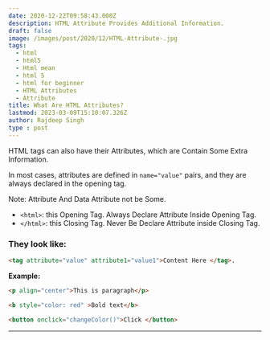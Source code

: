 ```yaml
---
date: 2020-12-22T09:58:43.000Z
description: HTML Attribute Provides Additional Information.
draft: false
image: /images/post/2020/12/HTML-Attribute-.jpg
tags:
  - html
  - html5
  - Html mean
  - html 5
  - html for beginner
  - HTML Attributes
  - Attribute
title: What Are HTML Attributes?
lastmod: 2023-03-09T15:10:07.326Z
author: Rajdeep Singh
type : post
---
```


HTML tags can also have their Attributes, which are Contain Some Extra
Information.

In most cases, attributes are defined in `name="value"` pairs, and they are
always declared in the opening tag.

Note: Attribute And Data Attribute not be Some.

- `<html>`: this Opening Tag. Always Declare Attribute Inside Opening Tag.
- `</html>`: this Closing Tag. Never Be Declare Attribute inside Closing Tag.

### **They look like:**

```html
<tag attribute="value" attribute1="value1">Content Here </tag>.
```

**Example:**

```html
<p align="center">This is paragraph</p>

<b style="color: red" >Bold text</b>

<button onclick="changeColor()">Click </button>
```

---
